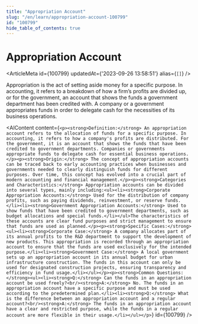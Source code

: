 ```yaml
---
title: "Appropriation Account"
slug: "/en/learn/appropriation-account-100799"
id: "100799"
hide_table_of_contents: true
---
```



# Appropriation Account

<ArticleMeta id={100799} updatedAt={'2023-09-26 13:58:51'} alias={`[]`} />
<div className='border-solid border-b border-t-0 my-4 border-[var(--ifm-color-gray-300)]' />

Appropriation is the act of setting aside money for a specific purpose. In accounting, it refers to a breakdown of how a firm’s profits are divided up, or for the government, an account that shows the funds a government department has been credited with. A company or a government appropriates funds in order to delegate cash for the necessities of its business operations.

<AIContent content={`<p><strong>Definition:</strong> An appropriation account refers to the allocation of funds for a specific purpose. In accounting, it refers to how a company's profits are distributed. For the government, it is an account that shows the funds that have been credited to government departments. Companies or governments appropriate funds to delegate cash for essential business operations.</p><p><strong>Origin:</strong> The concept of appropriation accounts can be traced back to early accounting practices when businesses and governments needed to clearly distinguish funds for different purposes. Over time, this concept has evolved into a crucial part of modern accounting and financial management.</p><p><strong>Categories and Characteristics:</strong> Appropriation accounts can be divided into several types, mainly including:<ul><li><strong>Corporate Appropriation Accounts:</strong> Used for the distribution of company profits, such as paying dividends, reinvestment, or reserve funds.</li><li><strong>Government Appropriation Accounts:</strong> Used to show funds that have been credited to government departments, such as budget allocations and special funds.</li></ul>The characteristics of these accounts are clear fund purposes and strict management to ensure that funds are used as planned.</p><p><strong>Specific Cases:</strong><ul><li><strong>Corporate Case:</strong> A company allocates part of its annual profits to the R&D department to support the development of new products. This appropriation is recorded through an appropriation account to ensure that the funds are used exclusively for the intended purpose.</li><li><strong>Government Case:</strong> A local government sets up an appropriation account in its annual budget for urban infrastructure construction. The funds in this account can only be used for designated construction projects, ensuring transparency and efficiency in fund usage.</li></ul></p><p><strong>Common Questions:</strong><ul><li><strong>Q:</strong> Can the funds in an appropriation account be used freely?<br/><strong>A:</strong> No. The funds in an appropriation account have a specific purpose and must be used according to the predetermined plan.</li><li><strong>Q:</strong> What is the difference between an appropriation account and a regular account?<br/><strong>A:</strong> The funds in an appropriation account have a clear and restricted purpose, while the funds in a regular account are more flexible in their usage.</li></ul></p>`} id={100799} />
